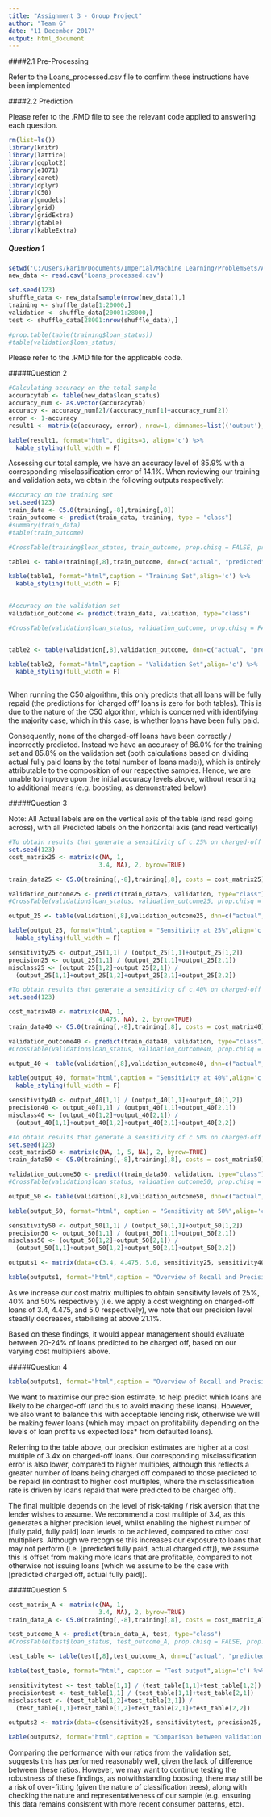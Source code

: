 ```yaml
---
title: "Assignment 3 - Group Project"
author: "Team G"
date: "11 December 2017"
output: html_document
---
```


####2.1 Pre-Processing

Refer to the Loans_processed.csv file to confirm these instructions have been implemented

####2.2 Prediction

Please refer to the .RMD file to see the relevant code applied to answering each question.

```r
rm(list=ls())
library(knitr)
library(lattice)
library(ggplot2)
library(e1071)
library(caret)
library(dplyr)
library(C50)
library(gmodels)
library(grid)
library(gridExtra)
library(gtable)
library(kableExtra)

```


##### Question 1
```r
setwd('C:/Users/karim/Documents/Imperial/Machine Learning/ProblemSets/Assignment3/')
new_data <- read.csv('Loans_processed.csv')

set.seed(123)
shuffle_data <- new_data[sample(nrow(new_data)),]
training <- shuffle_data[1:20000,]
validation <- shuffle_data[20001:28000,]
test <- shuffle_data[28001:nrow(shuffle_data),]

#prop.table(table(training$loan_status))
#table(validation$loan_status)

```
Please refer to the .RMD file for the applicable code. 

#####Question 2

```r

#Calculating accuracy on the total sample
accuracytab <- table(new_data$loan_status)
accuracy_num <- as.vector(accuracytab)
accuracy <- accuracy_num[2]/(accuracy_num[1]+accuracy_num[2])
error <- 1-accuracy
result1 <- matrix(c(accuracy, error), nrow=1, dimnames=list(('output'),c('accuracy', 'error')))

kable(result1, format="html", digits=3, align='c') %>%
  kable_styling(full_width = F) 

```

Assessing our total sample, we have an accuracy level of 85.9% with a corresponding misclassification error of 14.1%.
When reviewing our training and validation sets, we obtain the following outputs respectively:

```r
#Accuracy on the training set
set.seed(123)
train_data <- C5.0(training[,-8],training[,8])
train_outcome <- predict(train_data, training, type = "class")
#summary(train_data)
#table(train_outcome)

#CrossTable(training$loan_status, train_outcome, prop.chisq = FALSE, prop.c = FALSE, prop.r = FALSE, dnn = c('actual default', 'predicted default'))

table1 <- table(training[,8],train_outcome, dnn=c("actual", "predicted"))

kable(table1, format="html",caption = "Training Set",align='c') %>%
  kable_styling(full_width = F) 
        

```

```r
#Accuracy on the validation set
validation_outcome <- predict(train_data, validation, type="class")

#CrossTable(validation$loan_status, validation_outcome, prop.chisq = FALSE, prop.c = FALSE, prop.r = FALSE, dnn = c('actual default', 'predicted default'))


table2 <- table(validation[,8],validation_outcome, dnn=c("actual", "predicted"))

kable(table2, format="html",caption = "Validation Set",align='c') %>%
  kable_styling(full_width = F) 
        
```

When running the C50 algorithm, this only predicts that all loans will be fully repaid (the predictions for 'charged off' loans is zero for both tables). This is due to the nature of the C50 algorithm, which is concerned with identifying the majority case, which in this case, is whether loans have been fully paid. 

Consequently, none of the charged-off loans have been correctly / incorrectly predicted. Instead we have an accuracy of 86.0% for the training set and 85.8% on the validation set (both calculations based on dividing actual fully paid loans by the total number of loans made)), which is entirely attributable to the composition of our respective samples. Hence, we are unable to improve upon the initial accuracy levels above, without resorting to additional means (e.g. boosting, as demonstrated below)

#####Question 3

Note: All Actual labels are on the vertical axis of the table (and read going across), with all Predicted labels on the horizontal axis (and read vertically)

```r

#To obtain results that generate a sensitivity of c.25% on charged-off loans
set.seed(123)
cost_matrix25 <- matrix(c(NA, 1,
                         3.4, NA), 2, byrow=TRUE)

train_data25 <- C5.0(training[,-8],training[,8], costs = cost_matrix25)

validation_outcome25 <- predict(train_data25, validation, type="class")
#CrossTable(validation$loan_status, validation_outcome25, prop.chisq = FALSE, prop.c = FALSE, prop.r = FALSE, dnn = c('actual default', 'predicted default'))

output_25 <- table(validation[,8],validation_outcome25, dnn=c("actual", "predicted"))

kable(output_25, format="html",caption = "Sensitivity at 25%",align='c') %>%
  kable_styling(full_width = F) 

sensitivity25 <- output_25[1,1] / (output_25[1,1]+output_25[1,2]) 
precision25 <- output_25[1,1] / (output_25[1,1]+output_25[2,1])
misclass25 <- (output_25[1,2]+output_25[2,1]) / 
  (output_25[1,1]+output_25[1,2]+output_25[2,1]+output_25[2,2])

```

```r
#To obtain results that generate a sensitivity of c.40% on charged-off loans
set.seed(123)

cost_matrix40 <- matrix(c(NA, 1,
                         4.475, NA), 2, byrow=TRUE)
train_data40 <- C5.0(training[,-8],training[,8], costs = cost_matrix40)

validation_outcome40 <- predict(train_data40, validation, type="class")
#CrossTable(validation$loan_status, validation_outcome40, prop.chisq = FALSE, prop.c = FALSE, prop.r = FALSE, dnn = c('actual default', 'predicted default'))

output_40 <- table(validation[,8],validation_outcome40, dnn=c("actual", "predicted"))

kable(output_40, format="html",caption = "Sensitivity at 40%",align='c') %>%
  kable_styling(full_width = F) 

sensitivity40 <- output_40[1,1] / (output_40[1,1]+output_40[1,2]) 
precision40 <- output_40[1,1] / (output_40[1,1]+output_40[2,1])
misclass40 <- (output_40[1,2]+output_40[2,1]) / 
  (output_40[1,1]+output_40[1,2]+output_40[2,1]+output_40[2,2])

```

```r
#To obtain results that generate a sensitivity of c.50% on charged-off loans
set.seed(123)
cost_matrix50 <- matrix(c(NA, 1, 5, NA), 2, byrow=TRUE)
train_data50 <- C5.0(training[,-8],training[,8], costs = cost_matrix50)

validation_outcome50 <- predict(train_data50, validation, type="class")
#CrossTable(validation$loan_status, validation_outcome50, prop.chisq = FALSE, prop.c = FALSE, prop.r = FALSE, dnn = c('actual default', 'predicted default'))

output_50 <- table(validation[,8],validation_outcome50, dnn=c("actual", "predicted"))

kable(output_50, format="html", caption = "Sensitivity at 50%",align='c') %>% kable_styling(full_width = F) 

sensitivity50 <- output_50[1,1] / (output_50[1,1]+output_50[1,2]) 
precision50 <- output_50[1,1] / (output_50[1,1]+output_50[2,1])
misclass50 <- (output_50[1,2]+output_50[2,1]) / 
  (output_50[1,1]+output_50[1,2]+output_50[2,1]+output_50[2,2])

outputs1 <- matrix(data=c(3.4, 4.475, 5.0, sensitivity25, sensitivity40, sensitivity50, precision25, precision40, precision50, misclass25, misclass40, misclass50), byrow=TRUE, nrow = 4, ncol = 3, dimnames=list(c('multiplier on charged off loans', 'sensitivity', 'precision', 'misclassification error'),c('@25% sensitivity', '@40% sensitivity', '@50% sensitivity')))

kable(outputs1, format="html",caption = "Overview of Recall and Precision Ratios",align='c', digits = 3) %>% kable_styling(full_width = F) 

```

As we increase our cost matrix multiples to obtain sensitivity levels of 25%, 40% and 50% respectively (i.e. we apply a cost weighting on charged-off loans of 3.4, 4.475, and 5.0 respectively), we note that our precision level steadily decreases, stabilising at above 21.1%. 

Based on these findings, it would appear management should evaluate between 20-24% of loans predicted to be charged off, based on our varying cost multipliers above. 

#####Question 4

```r
kable(outputs1, format="html",caption = "Overview of Recall and Precision Ratios",align='c', digits = 3) %>% kable_styling(full_width = F) 
```

We want to maximise our precision estimate, to help predict which loans are likely to be charged-off (and thus to avoid making these loans). However, we also want to balance this with acceptable lending risk, otherwise we will be making fewer loans (which may impact on profitability depending on the levels of loan profits vs expected loss* from defaulted loans).

Referring to the table above, our precision estimates are higher at a cost multiple of 3.4x on charged-off loans. Our corresponding misclassification error is also lower, compared to higher multiples, although this reflects a greater number of loans being charged off compared to those predicted to be repaid (in contrast to higher cost multiples, where the misclassification rate is driven by loans repaid that were predicted to be charged off).

The final multiple depends on the level of risk-taking / risk aversion that the lender wishes to assume. We recommend a cost multiple of 3.4, as this generates a higher precision level, whilst enabling the highest number of [fully paid, fully paid] loan levels to be achieved, compared to other cost multipliers. Although we recognise this increases our exposure to loans that may not perform (i.e. [predicted fully paid, actual charged off]), we assume this is offset from making more loans that are profitable, compared to not otherwise not issuing loans (which we assume to be the case with [predicted charged off, actual fully paid]).



#####Question 5

```r

cost_matrix_A <- matrix(c(NA, 1,
                         3.4, NA), 2, byrow=TRUE)
train_data_A <- C5.0(training[,-8],training[,8], costs = cost_matrix_A)

test_outcome_A <- predict(train_data_A, test, type="class")
#CrossTable(test$loan_status, test_outcome_A, prop.chisq = FALSE, prop.c = FALSE, prop.r = FALSE, dnn = c('actual default', 'predicted default'))

test_table <- table(test[,8],test_outcome_A, dnn=c("actual", "predicted"))

kable(test_table, format="html", caption = "Test output",align='c') %>% kable_styling(full_width = F) 

sensitivitytest <- test_table[1,1] / (test_table[1,1]+test_table[1,2]) 
precisiontest <- test_table[1,1] / (test_table[1,1]+test_table[2,1])
misclasstest <- (test_table[1,2]+test_table[2,1]) / 
  (test_table[1,1]+test_table[1,2]+test_table[2,1]+test_table[2,2])

outputs2 <- matrix(data=c(sensitivity25, sensitivitytest, precision25, precisiontest, misclass25, misclasstest), byrow=TRUE, nrow = 3, ncol = 2, dimnames=list(c('sensitivity', 'precision', 'misclassification error'),c('validation-set', 'test set')))

kable(outputs2, format="html",caption = "Comparison between validation and test set",align='c', digits = 3) %>% kable_styling(full_width = F) 

```

Comparing the performance with our ratios from the validation set, suggests this has performed reasonably well, given the lack of difference between these ratios. However, we may want to continue testing the robustness of these findings, as notwithstanding boosting, there may still be a risk of over-fitting (given the nature of classification trees), along with checking the nature and representativeness of our sample (e.g. ensuring this data remains consistent with more recent consumer patterns, etc).
